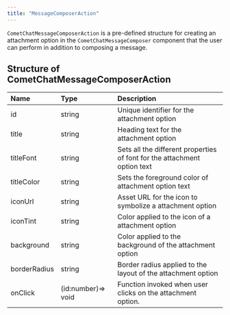 ```yaml
---
title: "MessageComposerAction"
---
```


`CometChatMessageComposerAction` is a pre-defined structure for creating an attachment option in the `CometChatMessageComposer` component that the user can perform in addition to composing a message.

## Structure of CometChatMessageComposerAction

| Name         | Type               | Description                                                              |
| :------------ | :------------------ | :------------------------------------------------------------------------ |
| id           | string             | Unique identifier for the attachment option                              |
| title        | string             | Heading text for the attachment option                                   |
| titleFont    | string             | Sets all the different properties of font for the attachment option text |
| titleColor   | string             | Sets the foreground color of attachment option text                      |
| iconUrl      | string             | Asset URL for the icon to symbolize a attachment option                  |
| iconTint     | string             | Color applied to the icon of a attachment option                         |
| background   | string             | Color applied to the background of the attachment option                 |
| borderRadius | string             | Border radius applied to the layout of the attachment option             |
| onClick      | (id:number)=> void | Function invoked when user clicks on the attachment option.              |
